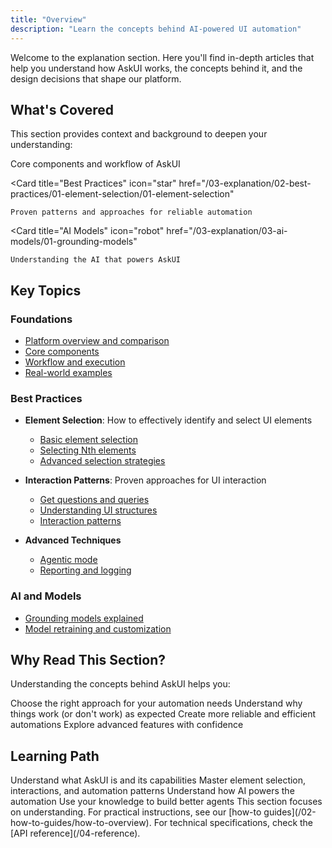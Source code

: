 ```yaml
---
title: "Overview"
description: "Learn the concepts behind AI-powered UI automation"
---
```


Welcome to the explanation section. Here you'll find in-depth articles that help you understand how AskUI works, the concepts behind it, and the design decisions that shape our platform.

## What's Covered

This section provides context and background to deepen your understanding:

<CardGroup cols={2}>
  <Card 
    title="Foundations" 
    icon="cube" 
    href="/03-explanation/01-foundations/01-foundations-overview"
  >
    Core components and workflow of AskUI
  </Card>
  
  <Card 
    title="Best Practices" 
    icon="star" 
    href="/03-explanation/02-best-practices/01-element-selection/01-element-selection"
  >
    Proven patterns and approaches for reliable automation
  </Card>
  
  <Card 
    title="AI Models" 
    icon="robot" 
    href="/03-explanation/03-ai-models/01-grounding-models"
  >
    Understanding the AI that powers AskUI
  </Card>
</CardGroup>

## Key Topics

### Foundations
- [Platform overview and comparison](/03-explanation/01-foundations/01-foundations-overview)
- [Core components](/03-explanation/01-foundations/02-core-components)
- [Workflow and execution](/03-explanation/01-foundations/03-workflow)
- [Real-world examples](/03-explanation/01-foundations/03-examples)

### Best Practices
- **Element Selection**: How to effectively identify and select UI elements
  - [Basic element selection](/03-explanation/02-best-practices/01-element-selection/01-element-selection)
  - [Selecting Nth elements](/03-explanation/02-best-practices/01-element-selection/02-select-Nth-element-top-to-bottom)
  - [Advanced selection strategies](/03-explanation/02-best-practices/01-element-selection/03-select-Nth-element-left-to-right)

- **Interaction Patterns**: Proven approaches for UI interaction
  - [Get questions and queries](/03-explanation/02-best-practices/02-get-models/01-yes-no-questions)
  - [Understanding UI structures](/03-explanation/02-best-practices/02-get-models/04-table-questions)
  - [Interaction patterns](/03-explanation/02-best-practices/03-interactions)

- **Advanced Techniques**
  - [Agentic mode](/03-explanation/02-best-practices/04-agentic-mode)
  - [Reporting and logging](/03-explanation/02-best-practices/05-reporting-logging)

### AI and Models
- [Grounding models explained](/03-explanation/03-ai-models/01-grounding-models)
- [Model retraining and customization](/03-explanation/03-ai-models/02-reteaching)

## Why Read This Section?

Understanding the concepts behind AskUI helps you:

<CardGroup cols={2}>
  <Card title="Make Better Decisions" icon="lightbulb">
    Choose the right approach for your automation needs
  </Card>
  
  <Card title="Debug Effectively" icon="bug">
    Understand why things work (or don't work) as expected
  </Card>
  
  <Card title="Design Better Agents" icon="pencil-ruler">
    Create more reliable and efficient automations
  </Card>
  
  <Card title="Push Boundaries" icon="rocket">
    Explore advanced features with confidence
  </Card>
</CardGroup>

## Learning Path

<Steps>
  <Step title="Start with Overview">
    Understand what AskUI is and its capabilities
  </Step>
  
  <Step title="Learn Core Concepts">
    Master element selection, interactions, and automation patterns
  </Step>
  
  <Step title="Explore AI Models">
    Understand how AI powers the automation
  </Step>
  
  <Step title="Apply Best Practices">
    Use your knowledge to build better agents
  </Step>
</Steps>

<Note>
  This section focuses on understanding. For practical instructions, see our [how-to guides](/02-how-to-guides/how-to-overview). For technical specifications, check the [API reference](/04-reference).
</Note>
